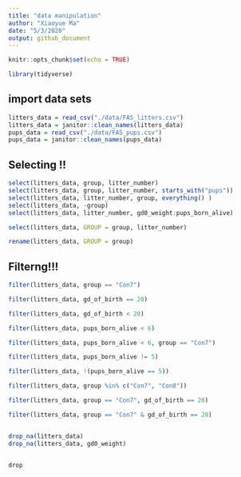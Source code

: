 ```yaml
---
title: "data manipulation"
author: "Xiaoyue Ma"
date: "5/3/2020"
output: github_document
---
```


```r
knitr::opts_chunk$set(echo = TRUE)

library(tidyverse)
```

## import data sets

```r
litters_data = read_csv("./data/FAS_litters.csv")
litters_data = janitor::clean_names(litters_data)
pups_data = read_csv("./data/FAS_pups.csv")
pups_data = janitor::clean_names(pups_data)
```

## Selecting !!

```r
select(litters_data, group, litter_number)
select(litters_data, group, litter_number, starts_with("pups"))
select(litters_data, litter_number, group, everything() )
select(litters_data, -group)
select(litters_data, litter_number, gd0_weight:pups_born_alive)

select(litters_data, GROUP = group, litter_number)

rename(litters_data, GROUP = group)
```


## Filterng!!!

```r
filter(litters_data, group == "Con7")

filter(litters_data, gd_of_birth == 20)

filter(litters_data, gd_of_birth < 20)

filter(litters_data, pups_born_alive < 6)

filter(litters_data, pups_born_alive < 6, group == "Con7")

filter(litters_data, pups_born_alive != 5) 

filter(litters_data, !(pups_born_alive == 5))

filter(litters_data, group %in% c("Con7", "Con8"))

filter(litters_data, group == "Con7", gd_of_birth == 20)

filter(litters_data, group == "Con7" & gd_of_birth == 20)


drop_na(litters_data)
drop_na(litters_data, gd0_weight)
 ```




```r

```



```r
drop
```














